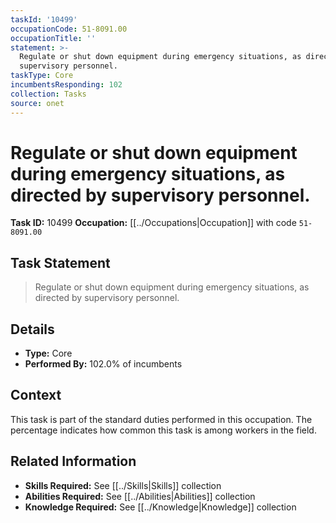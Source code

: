 ```yaml
---
taskId: '10499'
occupationCode: 51-8091.00
occupationTitle: ''
statement: >-
  Regulate or shut down equipment during emergency situations, as directed by
  supervisory personnel.
taskType: Core
incumbentsResponding: 102
collection: Tasks
source: onet
---
```

# Regulate or shut down equipment during emergency situations, as directed by supervisory personnel.

**Task ID:** 10499
**Occupation:** [[../Occupations|Occupation]] with code `51-8091.00`

## Task Statement

> Regulate or shut down equipment during emergency situations, as directed by supervisory personnel.

## Details

- **Type:** Core
- **Performed By:** 102.0% of incumbents

## Context

This task is part of the standard duties performed in this occupation. The percentage indicates how common this task is among workers in the field.

## Related Information

- **Skills Required:** See [[../Skills|Skills]] collection
- **Abilities Required:** See [[../Abilities|Abilities]] collection
- **Knowledge Required:** See [[../Knowledge|Knowledge]] collection
